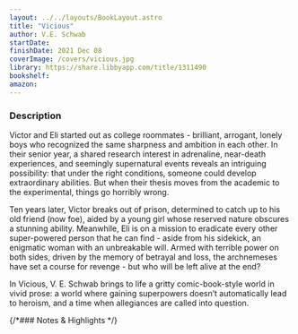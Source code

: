 ```yaml
---
layout: ../../layouts/BookLayout.astro
title: "Vicious"
author: V.E. Schwab
startDate:
finishDate: 2021 Dec 08
coverImage: /covers/vicious.jpg
library: https://share.libbyapp.com/title/1311490
bookshelf:
amazon:
---
```


<ReadingTime
  startDate  = {frontmatter.startDate}
  finishDate = {frontmatter.finishDate}
/>

### Description
Victor and Eli started out as college roommates - brilliant, arrogant, lonely boys who recognized the same sharpness and ambition in each other. In their senior year, a shared research interest in adrenaline, near-death experiences, and seemingly supernatural events reveals an intriguing possibility: that under the right conditions, someone could develop extraordinary abilities. But when their thesis moves from the academic to the experimental, things go horribly wrong.

Ten years later, Victor breaks out of prison, determined to catch up to his old friend (now foe), aided by a young girl whose reserved nature obscures a stunning ability. Meanwhile, Eli is on a mission to eradicate every other super-powered person that he can find - aside from his sidekick, an enigmatic woman with an unbreakable will. Armed with terrible power on both sides, driven by the memory of betrayal and loss, the archnemeses have set a course for revenge - but who will be left alive at the end?

In Vicious, V. E. Schwab brings to life a gritty comic-book-style world in vivid prose: a world where gaining superpowers doesn’t automatically lead to heroism, and a time when allegiances are called into question.

{/*### Notes & Highlights */}

<Fragment slot="buy">
  <BuyBook
    library   = {frontmatter.library}
    bookshelf = {frontmatter.bookshelf}
    amazon    = {frontmatter.amazon}
  />
</Fragment>
